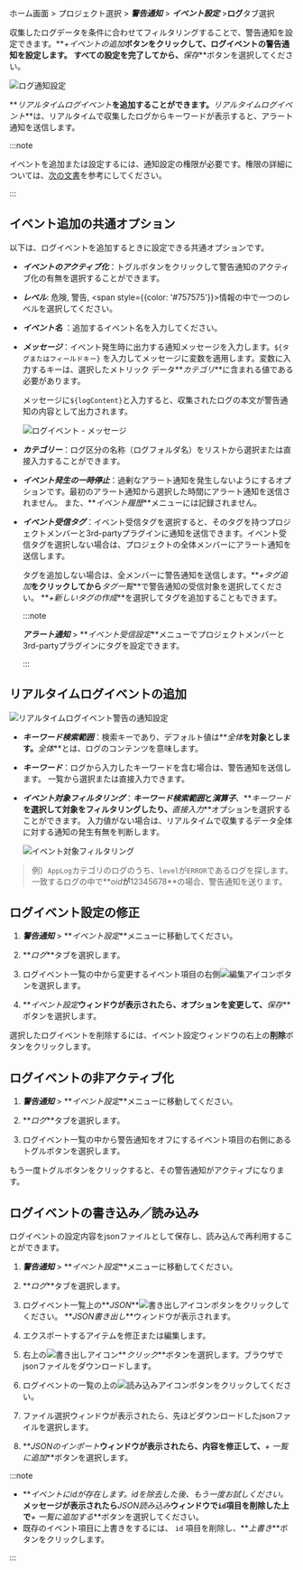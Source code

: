 ホーム画面 > プロジェクト選択 > **_警告通知_** > **_イベント設定_** >**ログ**タブ選択

収集したログデータを条件に合わせてフィルタリングすることで、警告通知を設定できます。**_+イベントの追加_**ボタンをクリックして、ログイベントの警告通知を設定します。 すべての設定を完了してから、**_保存_**ボタンを選択してください。

![ログ通知設定](/img/log-alert-event-setting-remove-ce.png)

**_リアルタイムログイベント_**を追加することができます。**_リアルタイムログイベント_**は、リアルタイムで収集したログからキーワードが表示すると、アラート通知を送信します。

<!-- >
![로그 경고 알림](/img/set-event-log-main.png)

추가할 수 있는 로그 이벤트 다음과 같습니다.

* ***실시간 로그 이벤트***: 실시간으로 수집한 로그에서 키워드가 등장하면 경고 알림을 보냅니다.

* ***복합 로그 이벤트***: 최근에 수집한 로그 중 일정 조건을 만족하는 로그가 일정 개수 이상 수집한 경우에 경고 알림을 보냅니다.

-->

:::note

イベントを追加または設定するには、通知設定の権限が必要です。権限の詳細については、[次の文書](../project/project-structure)を参考にしてください。

:::

## イベント追加の共通オプション

以下は、ログイベントを追加するときに設定できる共通オプションです。

-   **_イベントのアクティブ化_**：トグルボタンをクリックして警告通知のアクティブ化の有無を選択することができます。

-   **_レベル_**: <span class='vslow'>危険</span>, <span class='slow'>警告</span>, <span style={{color: '#757575'}}>情報</span>の中で一つのレベルを選択してください。

-   **_イベント名_** ：追加するイベント名を入力してください。

-   **_メッセージ_**：イベント発生時に出力する通知メッセージを入力します。`${タグまたはフィールドキー}` を入力してメッセージに変数を適用します。変数に入力するキーは、選択したメトリック データ**_カテゴリ_**に含まれる値である必要があります。

    メッセージに`${logContent}`と入力すると、収集されたログの本文が警告通知の内容として出力されます。

    ![ログイベント - メッセージ](/img/set-event-log-message.png)

-   **_カテゴリー_**：ログ区分の名称（ログフォルダ名）をリストから選択または直接入力することができます。

-   **_イベント発生の一時停止_**：過剰なアラート通知を発生しないようにするオプションです。最初のアラート通知から選択した時間にアラート通知を送信されません。 また、**_イベント履歴_**メニューには記録されません。

-   **_イベント受信タグ_**：イベント受信タグを選択すると、そのタグを持つプロジェクトメンバーと3rd-partyプラグインに通知を送信できます。イベント受信タグを選択しない場合は、プロジェクトの全体メンバーにアラート通知を送信します。

    タグを追加しない場合は、全メンバーに警告通知を送信します。**_+タグ追加_**をクリックしてから**_タグ一覧_**で警告通知の受信対象を選択してください。 **_+新しいタグの作成_**を選択してタグを追加することもできます。

    :::note

    **_アラート通知_** > **_イベント受信設定_**メニューでプロジェクトメンバーと3rd-partyプラグインにタグを設定できます。

    :::

## リアルタイムログイベントの追加

![リアルタイムログイベント警告の通知設定](/img/set-event-log.png)

-   **_キーワード検索範囲_**：検索キーであり、デフォルト値は**_全体_**を対象とします。**_全体_**とは、ログのコンテンツを意味します。

-   **_キーワード_**：ログから入力したキーワードを含む場合は、警告通知を送信します。 一覧から選択または直接入力できます。

-   **_イベント対象フィルタリング_**：**_キーワード検索範囲_**と**_演算子_**、**_キーワード_**を選択して対象をフィルタリングしたり、**_直接入力_**オプションを選択することができます。 入力値がない場合は、リアルタイムで収集するデータ全体に対する通知の発生有無を判断します。

    ![イベント対象フィルタリング](/img/set-event-log-filter.png)

> 例）`AppLog`カテゴリのログのうち、`level`が`ERROR`であるログを探します。一致するログの中で**_oid_**が**12345678**の場合、警告通知を送ります。

<!-- >

## 복합 로그 이벤트 추가

![복합 로그 이벤트 경고 알림 설정](/img/set-event-complex-log.png)

* ***이벤트 발행 조건***

  * ***키워드 검색 범위***에서 이벤트 발생 조건 대상을 선택할 수 있습니다. 선택한 ***키워드 검색 범위***에 해당하는 키워드를 선택할 수 있습니다.
  * ***키워드 검색 범위***가 동일한 항목을 추가할 경우 'OR' 조건으로, 다른 항목을 추가할 경우 'AND' 조건으로 동작합니다. 
  * ***제외*** 체크 박스를 선택해 선택한 키워드를 이벤트 발행 조건에서 제외할 수 있습니다.
  * ***+ 추가***를 선택해 여러개의 이벤트 발행 조건을 추가 또는 제외 설정할 수 있습니다.

* ***데이터 조회 범위***: 선택한 시간동안 수집한 로그를 조회합니다. 데이터 조회 시간을 5분으로 선택하면 최근 5분 동안 수집한 데이터를 조회해서 이벤트 발생 조건을 확인합니다.

* ***이벤트 발행 조건***: 이벤트가 입력한 횟수와 선택한 연산자의 조건과 같이 발생할 때 경고 알림을 보냅니다.

> 예시, `AppLog` 카테고리의 로그 중 `조건 입력`에 해당하는 로그를 필터링 합니다. 조건 입력에서 `제외`를 체크한 경우 해당 조건으로 찾은 로그를 제외하겠다는 의미입니다. 따라서 `level`이 `ERROR`인 로그는 제외합니다. 최근 10분 동안 수집한 로그 중 이벤트가 `5`보다 작을 경우 경고 알림을 보냅니다.

-->

## ログイベント設定の修正

1.  **_警告通知_** > **_イベント設定_**メニューに移動してください。

2.  **_ログ_**タブを選択します。

3.  ログイベント一覧の中から変更するイベント項目の右側![編集アイコン](/img/ico-edit.svg)ボタンを選択します。

4.  **_イベント設定_**ウィンドウが表示されたら、オプションを変更して、**_保存_**ボタンを選択します。

選択したログイベントを削除するには、イベント設定ウィンドウの右上の**削除**ボタンをクリックします。

## ログイベントの非アクティブ化

1.  **_警告通知_** > **_イベント設定_**メニューに移動してください。

2.  **_ログ_**タブを選択します。

3.  ログイベント一覧の中から警告通知をオフにするイベント項目の右側にあるトグルボタンを選択します。 

もう一度トグルボタンをクリックすると、その警告通知がアクティブになります。

## ログイベントの書き込み／読み込み

ログイベントの設定内容をjsonファイルとして保存し、読み込んで再利用することができます。

1.  **_警告通知_** > **_イベント設定_**メニューに移動してください。

2.  **_ログ_**タブを選択します。

3.  ログイベント一覧上の**_JSON_**![書き出しアイコン](/img/ico-export.svg)ボタンをクリックしてください。 **_JSON書き出し_**ウィンドウが表示されます。

4.  エクスポートするアイテムを修正または編集します。

5.  右上の![書き出しアイコン](/img/ico-export.svg)**_クリック_**ボタンを選択します。ブラウザでjsonファイルをダウンロードします。

6.  ログイベントの一覧の上の![読み込みアイコン](/img/ico-import.svg)ボタンをクリックしてください。

7.  ファイル選択ウィンドウが表示されたら、先ほどダウンロードしたjsonファイルを選択します。

8.  **_JSONのインポート_**ウィンドウが表示されたら、内容を修正して、**_+ 一覧に追加_**ボタンを選択します。

:::note

-   **_イベントにidが存在します。idを除去した後、もう一度お試しください。_**メッセージが表示されたら**_JSON読み込み_**ウィンドウで`id`項目を削除した上で**_+ 一覧に追加する_**ボタンを選択してください。
-   既存のイベント項目に上書きをするには、 `id` 項目を削除し、**_上書き_**ボタンをクリックします。

:::
